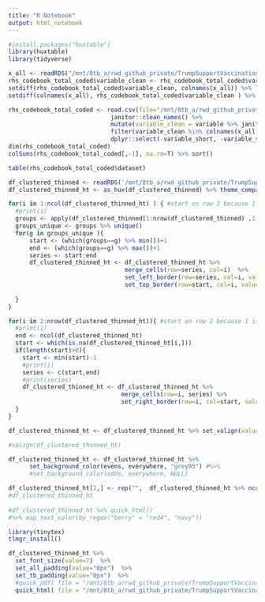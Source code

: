 ```yaml
---
title: "R Notebook"
output: html_notebook
---
```


```r
#install.packages("huxtable")
library(huxtable)
library(tidyverse)

x_all <- readRDS("/mnt/8tb_a/rwd_github_private/TrumpSupportVaccinationRates/data_out/x_train.Rds")
rhs_codebook_total_coded$variable_clean <- rhs_codebook_total_coded$variable %>% janitor::make_clean_names() 
setdiff(rhs_codebook_total_coded$variable_clean, colnames(x_all)) %>% length()
setdiff(colnames(x_all), rhs_codebook_total_coded$variable_clean ) %>% length()

rhs_codebook_total_coded <- read.csv(file="/mnt/8tb_a/rwd_github_private/TrumpSupportVaccinationRates/rhs_codebook_total_coded.csv") %>% 
                             janitor::clean_names() %>% 
                             mutate(variable_clean = variable %>% janitor::make_clean_names() ) %>%
                             filter(variable_clean %in% colnames(x_all)) %>%
                             dplyr::select(-variable_short, -variable_short_group, -description_stemmed)
dim(rhs_codebook_total_coded)
colSums(rhs_codebook_total_coded[,-1], na.rm=T) %>% sort()

table(rhs_codebook_total_coded$dataset)

```

```r

df_clustered_thinned <- readRDS('/mnt/8tb_a/rwd_github_private/TrumpSupportVaccinationRates/data_out/df_clustered_thinned.Rds')
df_clustered_thinned_ht <- as_hux(df_clustered_thinned) %>% theme_compact()  #%>% set_all_borders(brdr(0.0, "solid", "red")) #ok that's not the spacing

for(i in 1:ncol(df_clustered_thinned_ht) ) { #start on row 2 because 1 is the columns
  #print(i)
  groups <- apply(df_clustered_thinned[1:nrow(df_clustered_thinned) ,1:i] %>% as.matrix() ,1, paste0, collapse="_")  #Have to use the original
  groups_unique <- groups %>% unique()
  for(g in groups_unique ){
      start <- (which(groups==g) %>% min())+1
      end <- (which(groups==g) %>% max())+1
      series <- start:end
      df_clustered_thinned_ht <- df_clustered_thinned_ht %>%
                                 merge_cells(row=series, col=i)  %>% 
                                 set_left_border(row=series, col=i, value = 0.4)  %>% 
                                 set_top_border(row=start, col=i, value = 0.4) 
      
  }
}

for(i in 2:nrow(df_clustered_thinned_ht)){ #start on row 2 because 1 is the columns
  #print(i)
  end <- ncol(df_clustered_thinned_ht)
  start <- which(is.na(df_clustered_thinned_ht[i,]))
  if(length(start)>0){
    start <- min(start)-1
    #print(i)
    series <- c(start,end)
    #print(series)
    df_clustered_thinned_ht <- df_clustered_thinned_ht %>%
                                merge_cells(row=i, series) %>% 
                                set_right_border(row=i, col=start, value = 0.4) 
  }
}

df_clustered_thinned_ht <- df_clustered_thinned_ht %>% set_valign(value='middle' )  #%>% merge_repeated_rows() 

#valign(df_clustered_thinned_ht)

df_clustered_thinned_ht <- df_clustered_thinned_ht %>% 
      set_background_color(evens, everywhere, "grey95") #%>% 
      #set_background_color(odds, everywhere, NULL) 

df_clustered_thinned_ht[1,] <- rep("",  df_clustered_thinned_ht %>% ncol())
#df_clustered_thinned_ht 
 
#df_clustered_thinned_ht %>% quick_html()
#%>% map_text_color(by_regex("berry" = "red4", "navy"))


```


```r

library(tinytex)
tlmgr_install()

df_clustered_thinned_ht %>% 
  set_font_size(value=7)  %>% 
  set_all_padding(value="0px")  %>%
  set_tb_padding(value="0px")  %>% 
  #quick_pdf( file = "/mnt/8tb_a/rwd_github_private/TrumpSupportVaccinationRates/docs/plots/df_clustered_thinned_ht.pdf")
  quick_html( file = "/mnt/8tb_a/rwd_github_private/TrumpSupportVaccinationRates/docs/plots/df_clustered_thinned_ht.html")

```